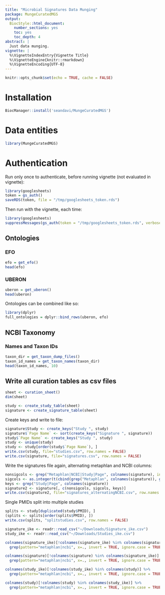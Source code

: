 ```yaml
---
title: "Microbial Signatures Data Munging"
package: MungeCuratedMGS
output:
  BiocStyle::html_document:
    number_sections: yes
    toc: yes
    toc_depth: 4
abstract: |
  Just data munging.
vignette: |
  %\VignetteIndexEntry{Vignette Title}
  %\VignetteEngine{knitr::rmarkdown}
  %\VignetteEncoding{UTF-8}
---
```


```r
knitr::opts_chunk$set(echo = TRUE, cache = FALSE)
```

# Installation

```r
BiocManager::install('seandavi/MungeCuratedMGS')
```

# Data entities

```r
library(MungeCuratedMGS)
```

# Authentication

Run only once to authenticate, before running vignette (not evaluated in vignette):
```r
library(googlesheets)
token = gs_auth()
saveRDS(token, file = "/tmp/googlesheets_token.rds")
```

Then run with the vignette, each time:
```r
library(googlesheets)
suppressMessages(gs_auth(token = "/tmp/googlesheets_token.rds", verbose = FALSE))
```


## Ontologies

### EFO

```r
efo = get_efo()
head(efo)
```

### UBERON

```r
uberon = get_uberon()
head(uberon)
```

Ontologies can be combined like so:

```r
library(dplyr)
full_ontologies = dplyr::bind_rows(uberon, efo)
```

## NCBI Taxonomy

### Names and Taxon IDs

```r
taxon_dir = get_taxon_dump_files()
taxon_id_names = get_taxon_names(taxon_dir)
head(taxon_id_names, 10)
```

## Write all curation tables as csv files

```r
sheet <- curation_sheet()
dim(sheet)
```

```r
study <- create_study_table(sheet)
signature <- create_signature_table(sheet)
```

Create keys and write to file:
```r
signature$Study <- create_keys("Study ", study)
signature$`Page Name` <- sort(create_keys("Signature ", signature))
study$`Page Name` <- create_keys("Study ", study)
study <- unique(study)
study <- study[order(study$`Page Name`), ]
write.csv(study, file="studies.csv", row.names = FALSE)
write.csv(signature, file="signatures.csv", row.names = FALSE)
```

Write the signatures file again, alternating metaphlan and NCBI columns:
```r
nonsigcols <- grep("Metaphlan|NCBI|Study|Page", colnames(signature), invert=TRUE)
sigcols <- as.integer(t(cbind(grep("Metaphlan", colnames(signature)), grep("NCBI", colnames(signature)))))
keys <- grep("Study|Page", colnames(signature))
signature2 <- signature[, c(nonsigcols, sigcols, keys)]
write.csv(signature2, file="signatures_alternatingNCBI.csv", row.names = FALSE)
```

Single PMIDs split into multiple studies
```r
splits <- study[duplicated(study$PMID), ]
(splits <- splits[order(splits$PMID), ])
write.csv(splits, "splitstudies.csv", row.names = FALSE)
```

```r
signature_ike <- readr::read_csv("~/Downloads/Signature_ike.csv")
study_ike <- readr::read_csv("~/Downloads/Studies_ike.csv")
```

```r
colnames(signature_ike)[!colnames(signature_ike) %in% colnames(signature)] %>%
  grep(pattern="metaphlan|ncbi", x=., invert = TRUE, ignore.case = TRUE, value = TRUE)
```
```r
colnames(signature)[!colnames(signature) %in% colnames(signature_ike)] %>%
  grep(pattern="metaphlan|ncbi", x=., invert = TRUE, ignore.case = TRUE, value = TRUE)
```

```r
colnames(study_ike)[!colnames(study_ike) %in% colnames(study)] %>%
  grep(pattern="metaphlan|ncbi", x=., invert = TRUE, ignore.case = TRUE, value = TRUE)
```

```r
colnames(study)[!colnames(study) %in% colnames(study_ike)] %>%
  grep(pattern="metaphlan|ncbi", x=., invert = TRUE, ignore.case = TRUE, value = TRUE)
```

